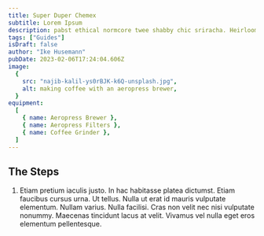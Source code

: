 ```yaml
---
title: Super Duper Chemex
subtitle: Lorem Ipsum
description: pabst ethical normcore twee shabby chic sriracha. Heirloom JOMO.
tags: ["Guides"]
isDraft: false
author: "Ike Husemann"
pubDate: 2023-02-06T17:24:04.606Z
image:
  {
    src: "najib-kalil-ys0rBJK-k6Q-unsplash.jpg",
    alt: making coffee with an aeropress brewer,
  }
equipment:
  [
    { name: Aeropress Brewer },
    { name: Aeropress Filters },
    { name: Coffee Grinder },
  ]
---
```


## The Steps

1. Etiam pretium iaculis justo. In hac habitasse platea dictumst. Etiam faucibus cursus urna. Ut tellus. Nulla ut erat id mauris vulputate elementum. Nullam varius. Nulla facilisi. Cras non velit nec nisi vulputate nonummy. Maecenas tincidunt lacus at velit. Vivamus vel nulla eget eros elementum pellentesque.

